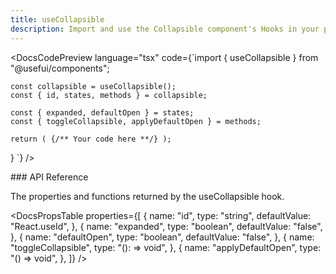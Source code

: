 ```yaml
---
title: useCollapsible
description: Import and use the Collapsible component's Hooks in your project.
---
```


<DocsCodePreview
  language="tsx"
  code={`import { useCollapsible } from "@usefui/components";

    const collapsible = useCollapsible();
    const { id, states, methods } = collapsible;

    const { expanded, defaultOpen } = states;
    const { toggleCollapsible, applyDefaultOpen } = methods;

    return ( {/** Your code here **/} );

}
`} />

<DocsSection className="m-y-large-10">
### API Reference

<DocsTextBlock>
  <p>The properties and functions returned by the useCollapsible hook.</p>
</DocsTextBlock>

</DocsSection>

<DocsPropsTable
  properties={[
    {
      name: "id",
      type: "string",
      defaultValue: "React.useId",
    },
    {
      name: "expanded",
      type: "boolean",
      defaultValue: "false",
    },
    {
      name: "defaultOpen",
      type: "boolean",
      defaultValue: "false",
    },
    {
      name: "toggleCollapsible",
      type: "(): => void",
    },
    {
      name: "applyDefaultOpen",
      type: "() => void",
    },
  ]}
/>

<DocsFooter
  prev="/docs/components-hooks/use-checkbox"
  next="/docs/components-hooks/use-dialog"
/>
